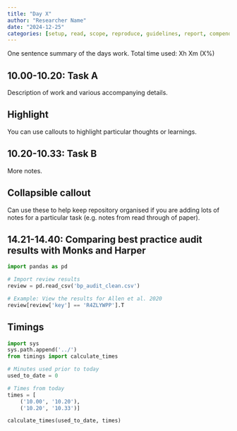 ```yaml
---
title: "Day X"
author: "Researcher Name"
date: "2024-12-25"
categories: [setup, read, scope, reproduce, guidelines, report, compendium]
---
```


<!-- TODO: Use this template to create logbook entries -->

::: {.callout-note}

One sentence summary of the days work. Total time used: Xh Xm (X%)

:::

## 10.00-10.20: Task A

Description of work and various accompanying details.

::: {.callout-tip}
## Highlight

You can use callouts to highlight particular thoughts or learnings.
:::

## 10.20-10.33: Task B

More notes.

::: {.callout-note appearance="minimal" collapse=true}
## Collapsible callout

Can use these to help keep repository organised if you are adding lots of notes for a particular task (e.g. notes from read through of paper).
:::

## 14.21-14.40: Comparing best practice audit results with Monks and Harper

<!-- This is an example for a later stage in the assessment, when you want to sense-check the best practice audit against results from the review -->

```python
import pandas as pd

# Import review results
review = pd.read_csv('bp_audit_clean.csv')

# Example: View the results for Allen et al. 2020
review[review['key'] == 'R4ZLYWPP'].T
```

## Timings

```python
import sys
sys.path.append('../')
from timings import calculate_times

# Minutes used prior to today
used_to_date = 0

# Times from today
times = [
    ('10.00', '10.20'),
    ('10.20', '10.33')]

calculate_times(used_to_date, times)
```
